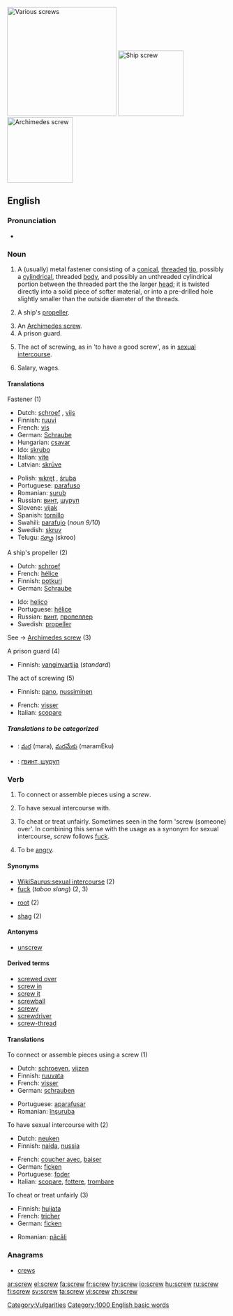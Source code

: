[[Image:Screws.jpg|thumb|right|250px|'''Various screws''']]
[[Image:Screw-Konpira.jpg|thumb|right|150px|'''Ship screw''']]
[[Image:Archimedes' screw.jpg|thumb|right|150px|'''Archimedes screw''']]
==English==

===Pronunciation===
*{{audio|en-us-screw.ogg|Audio (US)}}

===Noun===
{{en-noun}}
# A (usually) metal fastener consisting of a [[conical]], [[threaded]] [[tip]], possibly a [[cylindrical]], threaded [[body]], and possibly an unthreaded cylindrical portion between the threaded part the the larger [[head]]; it is twisted directly into a solid piece of softer material, or into a pre-drilled hole slightly smaller than the outside diameter of the threads.
# {{nautical}} A ship's [[propeller]].
# An [[Archimedes screw]].
# A prison guard.
# {{vulgar}} The act of screwing, as in 'to have a good screw', as in [[sexual intercourse]].
# {{slang}} Salary, wages.

====Translations====
;Fastener (1)
{{top}}
*Dutch: [[schroef]] {{f}}, [[vijs]]
*Finnish: [[ruuvi]]
*French: [[vis]] {{f}}
*German: [[Schraube]] {{f}}
*Hungarian: [[csavar]]
*Ido: [[skrubo]]
*Italian: [[vite]] {{f}}
*Latvian: [[skrūve]] {{f}}
{{mid}}
*Polish: [[wkręt]] {{m}}, [[śruba]] {{f}}
*Portuguese: [[parafuso]] {{m}}
*Romanian: [[şurub]] {{n}}
*Russian: [[винт]], [[шуруп]]
*Slovene: [[vijak]] {{m}}
*Spanish: [[tornillo]] {{m}}
*Swahili: [[parafujo]] (''noun 9/10'')
*Swedish: [[skruv]] {{c}}
*Telugu: [[స్క్రూ]] (skroo)
{{bottom}}

;A ship's propeller (2)
{{top}}
*Dutch: [[schroef]] {{f}}
*French: [[hélice]]
*Finnish: [[potkuri]]
*German: [[Schraube]] {{f}}
{{mid}}
*Ido: [[helico]]
*Portuguese: [[hélice]] {{f}}
*Russian: [[винт]], [[пропеллер]]
*Swedish: [[propeller]] {{c}}
{{bottom}}


;See -> [[Archimedes screw]] (3)
<!-- Add possible translations at "Archimedes screw" -->

;A prison guard (4)
{{top}}
*Finnish: [[vanginvartija]] (''standard'')
{{mid}}
{{bottom}}

;The act of screwing (5)
{{top}}
*Finnish: [[pano#Finnish|pano]], [[nussiminen]]
{{mid}}
*French: [[visser]]
*Italian: [[scopare]] {{v}}
{{bottom}}

=====Translations to be categorized=====
{{checktrans}}

*{{ttbc|Telugu}}: [[మర]] (mara), [[మరమేకు]] (maramEku)
*{{ttbc|Ukrainian}}: [[гвинт, шуруп]]

===Verb===
{{en-verb}}

# {{transitive}} To connect or assemble pieces using a ''screw''.
# {{transitive}} {{vulgar}} {{slang}} To have sexual intercourse with.
# {{transitive}} {{slang}} To cheat or treat unfairly. Sometimes seen in the form 'screw (someone) over'. In combining this sense with the usage as a synonym for sexual intercourse, ''screw'' follows [[fuck]].
# {{intransitive}} {{slang}} To be [[angry]].

====Synonyms====
*[[WikiSaurus:sexual intercourse]] (2)
*[[fuck]] (''taboo slang'') (2, 3)
*{{italbrac|Australian}} [[root]] (2)
*{{italbrac|British}} [[shag]] (2)

====Antonyms====
*[[unscrew]]

====Derived terms====
*[[screwed over]]
*[[screw in]]
*[[screw it]]
*[[screwball]]
*[[screwy]]
*[[screwdriver]]
*[[screw-thread]]

====Translations====
;To connect or assemble pieces using a screw (1)
{{top}}
*Dutch: [[schroeven]], [[vijzen]]
*Finnish: [[ruuvata]]
*French: [[visser]]
*German: [[schrauben]]
{{mid}}
*Portuguese: [[aparafusar]]
*Romanian: [[înşuruba]]
{{bottom}}

;To have sexual intercourse with (2)
{{top}}
*Dutch: [[neuken]]
*Finnish: [[naida]], [[nussia]]
{{mid}}
*French: [[coucher avec]], [[baiser]]
*German: [[ficken]]
*Portuguese: [[foder]]
*Italian:  [[scopare]], [[fottere]], [[trombare]]
{{bottom}}

;To cheat or treat unfairly (3)
{{top}}
*Finnish: [[huijata]]
*French: [[tricher]]
*German: [[ficken]]
{{mid}}
*Romanian: [[păcăli]]
{{bottom}}

===Anagrams===
*[[crews]]

[[Category:Vulgarities]]
[[Category:1000 English basic words]]

[[ar:screw]]
[[el:screw]]
[[fa:screw]]
[[fr:screw]]
[[hy:screw]]
[[io:screw]]
[[hu:screw]]
[[ru:screw]]
[[fi:screw]]
[[sv:screw]]
[[ta:screw]]
[[vi:screw]]
[[zh:screw]]